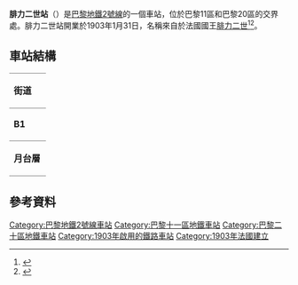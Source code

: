 {{expand|time=2016-02-25T06:18:44+00:00}}
{{Infobox station
| name                = Philippe Auguste
| symbol_location     = paris
| symbol              = m
| symbol2             = 
| type                = [[巴黎地鐵|巴黎地鐵]]車站
| image               = [[File:Metro_de_Paris_-_Ligne_2_-_Philippe_Auguste_03.jpg|275px]]
| alt                 = 
| caption             = 
| other_name          = 
| address             = 212, boul. de Charonne<br>19, rue de Mont-Louis<br />[[巴黎十一區|巴黎十一區]]
| borough             = [[法蘭西島|法蘭西島]]
| country             = 法國
| iso_region          = FR_scale:2000
| coordinates_display = title
| coordinates_format  = dms
| latd  = 48.858021| latm  = | lats  = | latNS  = 
| longd = 2.390938| longm = | longs = | longEW = 
| coordinates         = 
| owned               = [[RATP|RATP]]
| operator            = [[RATP|RATP]]
| line                = 
| disabled            = 
| zone                = 1
| opened              = {{Start-date|1903年1月31日}}
| closed              = <!-- {{End date|YYYY|MM|DD|df=y}} -->
| services            = 
| map_type            = 
}}
'''腓力二世站'''（{{lang-fr|Philippe Auguste}}）是[[巴黎地鐵2號線|巴黎地鐵2號線]]的一個車站，位於巴黎11區和巴黎20區的交界處。腓力二世站開業於1903年1月31日，名稱來自於法國國王[[腓力二世_(法蘭西)|腓力二世]]<ref>{{Cite web|title=La barrière des Rats|url=http://gallica.bnf.fr/ark:/12148/btv1b77436384.item.f1.langFR|publisher=[[Bibliothèque_nationale_de_France|Bibliothèque nationale de France]]|language=fr }}</ref><ref>{{Cite web|title=La barrière des Rats|url=http://gallica.bnf.fr/ark:/12148/bpt6k208539k.image.f178.langFR|publisher=[[Bibliothèque_nationale_de_France|Bibliothèque nationale de France]]|language=fr }}</ref>。
== 車站結構 ==
{| border=0 cellspacing=0 cellpadding=3
|style="border-bottom:solid 1px gray;border-top:solid 1px gray;" width=50 valign=top|'''街道'''
|-
|style="border-bottom:solid 1px gray;border-top:solid 1px gray;" width=50 valign=top|'''B1'''
|style="border-top:solid 1px gray;border-bottom:solid 1px gray;" width=100 valign=top|月台連接夾層
|-
|style="border-bottom:solid 1px gray;" width=50 rowspan=10 valign=top|'''月台層'''
|style="border-top:solid 1px gray;border-right:solid 2px black;border-left:solid 2px black;border-bottom:solid 2px black;" colspan=2|<center><small>[[側式月台|側式月台]]，右側開門</small></center>
|-
|style="border-bottom:solid 1px gray;" width=100|{{color|#{{PM color|2}}|'''1'''}}號月台
|style="border-bottom:solid 1px gray;" width=300|{{arrow|L}} [[File:Metro-M.svg|16x16px]][[File:Paris_Metro_2.svg|16x16px]]往[[王妃門站|王妃門]]<small>（[[拉雪茲神父站|拉雪茲神父]]）</small>
|-
|{{color|#{{PM color|2}}|'''2'''}}號月台
|{{arrow|R}} [[File:Metro-M.svg|16x16px]][[File:Paris_Metro_2.svg|16x16px]]往[[民族廣場站_(巴黎地鐵)|民族廣場]]<small>（[[大仲馬站|大仲馬]]）</small>
|-
|style="border-top:solid 2px black;border-right:solid 2px black;border-left:solid 2px black;border-bottom:solid 1px gray;" colspan=2|<center><small>[[側式月台|側式月台]]，右側開門</small></center>
|}

==參考資料==
{{reflist}}
{{commons category|Philippe Auguste (Paris Metro)}}

{{巴黎地鐵2號線}}

{{DEFAULTSORT:Philippe Auguste}}
[[Category:巴黎地鐵2號線車站|Category:巴黎地鐵2號線車站]]
[[Category:巴黎十一區地鐵車站|Category:巴黎十一區地鐵車站]]
[[Category:巴黎二十區地鐵車站|Category:巴黎二十區地鐵車站]]
[[Category:1903年啟用的鐵路車站|Category:1903年啟用的鐵路車站]]
[[Category:1903年法國建立|Category:1903年法國建立]]